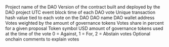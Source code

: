 <ParamField path="blockchain">

</ParamField>
<ParamField path="project">
Project name of the DAO
</ParamField>
<ParamField path="version">
Version of the contract built and deployed by the DAO project
</ParamField>
<ParamField path="block_time">
UTC event block time of each DAO vote
</ParamField>
<ParamField path="tx_hash">
Unique transaction hash value tied to each vote on the DAO
</ParamField>
<ParamField path="dao_name">
DAO name
</ParamField>
<ParamField path="dao_address">
DAO wallet address
</ParamField>
<ParamField path="proposal_id">

</ParamField>
<ParamField path="votes">
Votes weighted by the amount of governance tokens
</ParamField>
<ParamField path="votes_share">
Votes share in percent for a given proposal
</ParamField>
<ParamField path="token_symbol">
Token symbol
</ParamField>
<ParamField path="votes_value_usd">
USD amount of governance tokens used at the time of the vote
</ParamField>
<ParamField path="voter_address">

</ParamField>
<ParamField path="support">
0 &#x3D; Against, 1 &#x3D; For, 2 &#x3D; Abstain votes
</ParamField>
<ParamField path="reason">
Optional onchain comments to explain votes
</ParamField>
